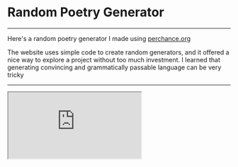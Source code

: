 
# Random Poetry Generator
---

Here's a random poetry generator I made using [perchance.org][perchance]

The website uses simple code to create random generators, and it offered
a nice way to explore a project without too much investment. I learned
that generating convincing and grammatically passable language
can be very tricky

---

<div style={{ "text-align": "center" }}>
  <iframe
    style={{ border: "2px inset", margin: "0 auto" }}
    height={500}
    width={350}
    src="https://null.perchance.org/randompoetry"
  />
</div>

[perchance]: https://perchance.org/randompoetry
